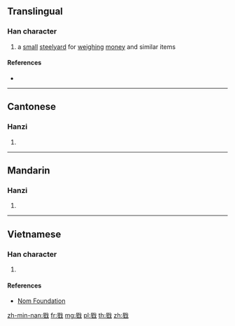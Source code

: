 ==Translingual==

===Han character===
{{Han char|rn=62|rad=戈|as=09|sn=13|four=63150|canj=AMI|ids=⿰星戈}}

# a [[small]] [[steelyard]] for [[weigh]]ing [[money]] and similar items

====References====
* {{Han ref|kx=0413.241|dkj=11630|dj=0756.210|hdz=21408.190|uh=6225|ud=25125|bh=DD75|bd=56693}}

----

==Cantonese==

===Hanzi===
{{yue-hanzi|jyut=[[dang2]], [[dang6]]|y=dang2, dang6}}

# {{defn|lang=yue|sort=戈09}}

----

==Mandarin==

===Hanzi===
{{cmn-hanzi|pin=[[děng]] ([[deng3]])|wg=teng<sup>3</sup>}}

# {{defn|lang=cmn|sort=戈09}}

----

==Vietnamese==

===Han character===
{{vi-readings|rs=戈09|hanviet=đẳng}}

# {{defn|lang=vi|sort=戈09}}

====References====
* [http://nomfoundation.org/common/nom_details.php?codepoint=6225 Nom Foundation]

[[zh-min-nan:戥]]
[[fr:戥]]
[[mg:戥]]
[[pl:戥]]
[[th:戥]]
[[zh:戥]]